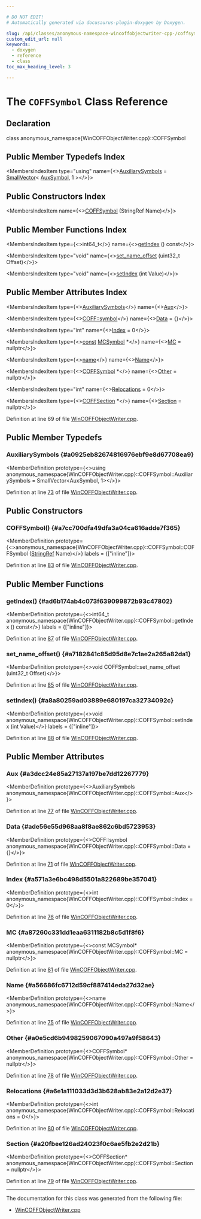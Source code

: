 ```yaml
---

# DO NOT EDIT!
# Automatically generated via docusaurus-plugin-doxygen by Doxygen.

slug: /api/classes/anonymous-namespace-wincoffobjectwriter-cpp-/coffsymbol
custom_edit_url: null
keywords:
  - doxygen
  - reference
  - class
toc_max_heading_level: 3

---
```





# The `COFFSymbol` Class Reference

<DoxygenPage pluginConfig={pluginConfig}>



## Declaration

<CodeBlock>class anonymous_namespace{WinCOFFObjectWriter.cpp}::COFFSymbol</CodeBlock>

## Public Member Typedefs Index

<MembersIndex>

<MembersIndexItem
  type="using"
  name={<><a href="#a0925eb82674816976ebf9e8d67708ea9">AuxiliarySymbols</a> = <a href="/docs/api/classes/llvm/smallvector">SmallVector</a>&lt; <a href="/docs/api/structs/anonymous-namespace-wincoffobjectwriter-cpp-/auxsymbol">AuxSymbol</a>, 1 &gt;</>}>
</MembersIndexItem>

</MembersIndex>

## Public Constructors Index

<MembersIndex>

<MembersIndexItem
  name={<><a href="#a7cc700dfa49dfa3a04ca616adde7f365">COFFSymbol</a> (StringRef Name)</>}>
</MembersIndexItem>

</MembersIndex>

## Public Member Functions Index

<MembersIndex>

<MembersIndexItem
  type={<>int64&#95;t</>}
  name={<><a href="#ad6b174ab4c073f639099872b93c47802">getIndex</a> () const</>}>
</MembersIndexItem>

<MembersIndexItem
  type="void"
  name={<><a href="#a7182841c85d95d8e7c1ae2a265a82da1">set&#95;name&#95;offset</a> (uint32&#95;t Offset)</>}>
</MembersIndexItem>

<MembersIndexItem
  type="void"
  name={<><a href="#a8a80259ad03889e680197ca32734092c">setIndex</a> (int Value)</>}>
</MembersIndexItem>

</MembersIndex>

## Public Member Attributes Index

<MembersIndex>

<MembersIndexItem
  type={<><a href="#a0925eb82674816976ebf9e8d67708ea9">AuxiliarySymbols</a></>}
  name={<><a href="#a3dcc24e85a27137a197be7dd12267779">Aux</a></>}>
</MembersIndexItem>

<MembersIndexItem
  type={<><a href="/docs/api/structs/llvm/coff/symbol">COFF::symbol</a></>}
  name={<><a href="#ade56e55d968aa8f8ae862c6bd5723953">Data</a> = &#123;&#125;</>}>
</MembersIndexItem>

<MembersIndexItem
  type="int"
  name={<><a href="#a571a3e6bc498d5501a822689be357041">Index</a> = 0</>}>
</MembersIndexItem>

<MembersIndexItem
  type={<><a href="/docs/api/files/lib/lib/target/lib/target/aarch64/aarch64promoteconstant-cpp/#a90f8350fecae261c25be85d38b451bff">const</a> <a href="/docs/api/classes/llvm/mcsymbol">MCSymbol</a> &#42;</>}
  name={<><a href="#a87260c331dd1eaa6311182b8c5d1f8f6">MC</a> = nullptr</>}>
</MembersIndexItem>

<MembersIndexItem
  type={<><a href="/docs/api/namespaces/anonymous-wincoffobjectwriter-cpp-/#aa95932e34af646428e077ff7007d104c">name</a></>}
  name={<><a href="#a56686fc6712d59cf887414eda27d32ae">Name</a></>}>
</MembersIndexItem>

<MembersIndexItem
  type={<><a href="/docs/api/classes/anonymous-namespace-wincoffobjectwriter-cpp-/coffsymbol">COFFSymbol</a> &#42;</>}
  name={<><a href="#a0e5cd6b9498259067090a497a9f58643">Other</a> = nullptr</>}>
</MembersIndexItem>

<MembersIndexItem
  type="int"
  name={<><a href="#a6e1a111033d3d3b628ab83e2a12d2e37">Relocations</a> = 0</>}>
</MembersIndexItem>

<MembersIndexItem
  type={<><a href="/docs/api/classes/anonymous-namespace-wincoffobjectwriter-cpp-/coffsection">COFFSection</a> &#42;</>}
  name={<><a href="#a20fbee126ad24023f0c6ae5fb2e2d21b">Section</a> = nullptr</>}>
</MembersIndexItem>

</MembersIndex>


Definition at line 69 of file <a href="/docs/api/files/lib/lib/mc/wincoffobjectwriter-cpp">WinCOFFObjectWriter.cpp</a>.

<SectionDefinition>

## Public Member Typedefs

### AuxiliarySymbols {#a0925eb82674816976ebf9e8d67708ea9}

<MemberDefinition
  prototype={<>using anonymous&#95;namespace&#123;WinCOFFObjectWriter.cpp&#125;::COFFSymbol::AuxiliarySymbols =  SmallVector&lt;AuxSymbol, 1&gt;</>}>

Definition at line <a href="/docs/api/files/lib/lib/mc/wincoffobjectwriter-cpp/#l00073">73</a> of file <a href="/docs/api/files/lib/lib/mc/wincoffobjectwriter-cpp">WinCOFFObjectWriter.cpp</a>.
</MemberDefinition>

</SectionDefinition>

<SectionDefinition>

## Public Constructors

### COFFSymbol() {#a7cc700dfa49dfa3a04ca616adde7f365}

<MemberDefinition
  prototype={<>anonymous&#95;namespace&#123;WinCOFFObjectWriter.cpp&#125;::COFFSymbol::COFFSymbol (<a href="/docs/api/classes/llvm/stringref">StringRef</a> Name)</>}
  labels = {["inline"]}>

Definition at line <a href="/docs/api/files/lib/lib/mc/wincoffobjectwriter-cpp/#l00083">83</a> of file <a href="/docs/api/files/lib/lib/mc/wincoffobjectwriter-cpp">WinCOFFObjectWriter.cpp</a>.
</MemberDefinition>

</SectionDefinition>

<SectionDefinition>

## Public Member Functions

### getIndex() {#ad6b174ab4c073f639099872b93c47802}

<MemberDefinition
  prototype={<>int64&#95;t anonymous&#95;namespace&#123;WinCOFFObjectWriter.cpp&#125;::COFFSymbol::getIndex () const</>}
  labels = {["inline"]}>

Definition at line <a href="/docs/api/files/lib/lib/mc/wincoffobjectwriter-cpp/#l00087">87</a> of file <a href="/docs/api/files/lib/lib/mc/wincoffobjectwriter-cpp">WinCOFFObjectWriter.cpp</a>.
</MemberDefinition>

### set&#95;name&#95;offset() {#a7182841c85d95d8e7c1ae2a265a82da1}

<MemberDefinition
  prototype={<>void COFFSymbol::set&#95;name&#95;offset (uint32&#95;t Offset)</>}>

Definition at line <a href="/docs/api/files/lib/lib/mc/wincoffobjectwriter-cpp/#l00085">85</a> of file <a href="/docs/api/files/lib/lib/mc/wincoffobjectwriter-cpp">WinCOFFObjectWriter.cpp</a>.
</MemberDefinition>

### setIndex() {#a8a80259ad03889e680197ca32734092c}

<MemberDefinition
  prototype={<>void anonymous&#95;namespace&#123;WinCOFFObjectWriter.cpp&#125;::COFFSymbol::setIndex (int Value)</>}
  labels = {["inline"]}>

Definition at line <a href="/docs/api/files/lib/lib/mc/wincoffobjectwriter-cpp/#l00088">88</a> of file <a href="/docs/api/files/lib/lib/mc/wincoffobjectwriter-cpp">WinCOFFObjectWriter.cpp</a>.
</MemberDefinition>

</SectionDefinition>

<SectionDefinition>

## Public Member Attributes

### Aux {#a3dcc24e85a27137a197be7dd12267779}

<MemberDefinition
  prototype={<>AuxiliarySymbols anonymous&#95;namespace&#123;WinCOFFObjectWriter.cpp&#125;::COFFSymbol::Aux</>}>

Definition at line <a href="/docs/api/files/lib/lib/mc/wincoffobjectwriter-cpp/#l00077">77</a> of file <a href="/docs/api/files/lib/lib/mc/wincoffobjectwriter-cpp">WinCOFFObjectWriter.cpp</a>.
</MemberDefinition>

### Data {#ade56e55d968aa8f8ae862c6bd5723953}

<MemberDefinition
  prototype={<>COFF::symbol anonymous&#95;namespace&#123;WinCOFFObjectWriter.cpp&#125;::COFFSymbol::Data = &#123;&#125;</>}>

Definition at line <a href="/docs/api/files/lib/lib/mc/wincoffobjectwriter-cpp/#l00071">71</a> of file <a href="/docs/api/files/lib/lib/mc/wincoffobjectwriter-cpp">WinCOFFObjectWriter.cpp</a>.
</MemberDefinition>

### Index {#a571a3e6bc498d5501a822689be357041}

<MemberDefinition
  prototype={<>int anonymous&#95;namespace&#123;WinCOFFObjectWriter.cpp&#125;::COFFSymbol::Index = 0</>}>

Definition at line <a href="/docs/api/files/lib/lib/mc/wincoffobjectwriter-cpp/#l00076">76</a> of file <a href="/docs/api/files/lib/lib/mc/wincoffobjectwriter-cpp">WinCOFFObjectWriter.cpp</a>.
</MemberDefinition>

### MC {#a87260c331dd1eaa6311182b8c5d1f8f6}

<MemberDefinition
  prototype={<>const MCSymbol&#42; anonymous&#95;namespace&#123;WinCOFFObjectWriter.cpp&#125;::COFFSymbol::MC = nullptr</>}>

Definition at line <a href="/docs/api/files/lib/lib/mc/wincoffobjectwriter-cpp/#l00081">81</a> of file <a href="/docs/api/files/lib/lib/mc/wincoffobjectwriter-cpp">WinCOFFObjectWriter.cpp</a>.
</MemberDefinition>

### Name {#a56686fc6712d59cf887414eda27d32ae}

<MemberDefinition
  prototype={<>name anonymous&#95;namespace&#123;WinCOFFObjectWriter.cpp&#125;::COFFSymbol::Name</>}>

Definition at line <a href="/docs/api/files/lib/lib/mc/wincoffobjectwriter-cpp/#l00075">75</a> of file <a href="/docs/api/files/lib/lib/mc/wincoffobjectwriter-cpp">WinCOFFObjectWriter.cpp</a>.
</MemberDefinition>

### Other {#a0e5cd6b9498259067090a497a9f58643}

<MemberDefinition
  prototype={<>COFFSymbol&#42; anonymous&#95;namespace&#123;WinCOFFObjectWriter.cpp&#125;::COFFSymbol::Other = nullptr</>}>

Definition at line <a href="/docs/api/files/lib/lib/mc/wincoffobjectwriter-cpp/#l00078">78</a> of file <a href="/docs/api/files/lib/lib/mc/wincoffobjectwriter-cpp">WinCOFFObjectWriter.cpp</a>.
</MemberDefinition>

### Relocations {#a6e1a111033d3d3b628ab83e2a12d2e37}

<MemberDefinition
  prototype={<>int anonymous&#95;namespace&#123;WinCOFFObjectWriter.cpp&#125;::COFFSymbol::Relocations = 0</>}>

Definition at line <a href="/docs/api/files/lib/lib/mc/wincoffobjectwriter-cpp/#l00080">80</a> of file <a href="/docs/api/files/lib/lib/mc/wincoffobjectwriter-cpp">WinCOFFObjectWriter.cpp</a>.
</MemberDefinition>

### Section {#a20fbee126ad24023f0c6ae5fb2e2d21b}

<MemberDefinition
  prototype={<>COFFSection&#42; anonymous&#95;namespace&#123;WinCOFFObjectWriter.cpp&#125;::COFFSymbol::Section = nullptr</>}>

Definition at line <a href="/docs/api/files/lib/lib/mc/wincoffobjectwriter-cpp/#l00079">79</a> of file <a href="/docs/api/files/lib/lib/mc/wincoffobjectwriter-cpp">WinCOFFObjectWriter.cpp</a>.
</MemberDefinition>

</SectionDefinition>

<hr/>

The documentation for this class was generated from the following file:

<ul>
<li><a href="/docs/api/files/lib/lib/mc/wincoffobjectwriter-cpp">WinCOFFObjectWriter.cpp</a></li>
</ul>

</DoxygenPage>
